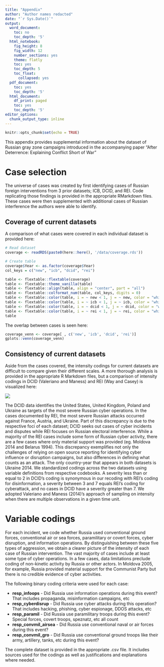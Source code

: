 ```yaml
---
title: "Appendix"
author: "Author names redacted"
date: "`r Sys.Date()`"
output:
  word_document:
    toc: no
    toc_depth: '5'
  html_notebook:
    fig_height: 8
    fig_width: 12
    number_sections: yes
    theme: flatly
    toc: yes
    toc_depth: 5
    toc_float:
      collapsed: yes
  pdf_document:
    toc: yes
    toc_depth: '5'
  html_document:
    df_print: paged
    toc: yes
    toc_depth: '5'
editor_options:
  chunk_output_type: inline
---
```


```r
knitr::opts_chunk$set(echo = TRUE)
```

This appendix provides supplemental information about the dataset of Russian gray zone campaigns introduced in the accompanying paper "After Deterrence: Explaining Conflict Short of War"

# Case selection
The universe of cases was created by first identifying cases of Russian foreign interventions from 3 prior datasets; ICB, DCID, and REI. Code replicating those findings is provided in the appropriate RMarkdown files. These cases were then supplemented with additional cases of Russian interference the authors were able to identify.

## Coverage of current datasets
A comparison of what cases were covered in each individual dataset is provided here:
```r
# Read dataset
coverage <- readRDS(paste0(here::here(), '/data/coverage.rds'))

# Create table
coverage$Year <- as.factor(coverage$Year)
col_keys = c("new", "icb", "dcid", "rei")

table <- flextable::flextable(coverage)
table <- flextable::theme_vanilla(table)
table <- flextable::align(table, align = "center", part = "all")
table <- flextable::colformat_num(table, col_keys, digits = 0)
table <- flextable::color(table, i = ~ new < 1, j = ~ new, color = "white")
table <- flextable::color(table, i = ~ icb < 1, j = ~ icb, color = "white")
table <- flextable::color(table, i = ~ dcid < 1, j = ~ dcid, color = "white")
table <- flextable::color(table, i = ~ rei < 1, j = ~ rei, color = "white")
table
```

The overlap between cases is seen here:
```r
coverage_venn <- coverage[ , c('new', 'icb', 'dcid', 'rei')]
gplots::venn(coverage_venn)
```

## Consistency of current datasets

Aside from the cases covered, the intensity codings for current datasets are difficult to compare given their different scales. A more thorough analysis is provided in the appropriate R Markdown files, but a comparison of intensity codings in DCID (Valeriano and Maness) and REI (Way and Casey) is visualized here:

![](../paper/figures/map_prior-data.png)

The DCID data identifies the United States, United Kingdom, Poland and Ukraine as targets of the most severe Russian cyber operations. In the cases documented by REI, the most severe Russian attacks occurred against France, Austria, and Ukraine. Part of this discrepancy is due to the respective foci of each dataset; DCID seeks out cases of cyber incidents and disputes while REI focuses on Russian electoral interference. While a majority of the REI cases include some form of Russian cyber activity, there are a few cases where only material support was provided (eg. Moldova 2014 and Belarus 1994). This discrepancy exemplifies not only the challenges of relying on open source reporting for identifying cyber influence or disruption campaigns, but also differences in defining what counts as an attack. The only country-year that appears in both datasets is Ukraine 2014. We standardized codings across the two datasets using variable definitions from respective codebooks. A severity less than or equal to 2 in DCID’s coding is synonymous in our recoding with REI’s coding for disinformation, a severity between 3 and 7 equals REI’s coding for cyberattack, and no cases in DCID have a severity greater than 7. We adopted Valeriano and Maness (2014)’s approach of sampling on intensity when there are multiple observations in a given time unit. 

# Variable codings
For each incident, we code whether Russia used conventional ground forces, conventional air or sea forces, paramilitary or covert forces, cyber disruption, and information operations. By distinguishing between these five types of aggression, we obtain a clearer picture of the intensity of each case of Russian intervention. The vast majority of cases include at least some type of cyber operations. In a few cases, data limitations preclude coding of non-kinetic activity by Russia or other actors. In Moldova 2005, for example, Russia provided material support for the Communist Party but there is no credible evidence of cyber activities.

The following binary coding criteria were used for each case:

- **resp_infoops** - Did Russia use information operations during this event? That includes propaganda, misinformation campaigns, etc
- **resp_cyberdisrup** - Did Russia use cyber attacks during this operation? That includes hacking, phishing, cyber espionage, DDOS attacks, etc
- **resp_paramil** - Did Russia use paramilitary troops during this event? Special forces, covert troops, speznatz, etc all count
- **resp_convmil_airsea** - Did Russia use conventional naval or air forces during this event?
- **resp_convmil_gro** - Did Russia use conventional ground troops like their army, artillery, tanks, etc during this event?

The complete dataset is provided in the appropriate .csv file. It includes sources used for the codings as well as justifications and explanations where needed.

